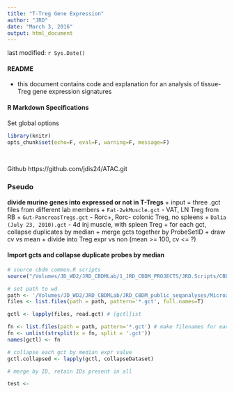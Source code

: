 ```yaml
---
title: "T-Treg Gene Expression"
author: "JRD"
date: "March 3, 2016"
output: html_document
---
```


last modified: `r Sys.Date()`
<br>    

#### README
+ this document contains code and explanation for an analysis of tissue-Treg gene expression signatures
<br>    


#### R Markdown Specifications
Set global options
```r
library(knitr)
opts_chunk$set(echo=F, eval=F, warning=F, message=F)
```
<br>    

Github
https://github.com/jdis24/ATAC.git
<br>    


### Pseudo
**divide murine genes into expressed or not in T-Tregs**
+ input = three .gct files from different lab members
+ `Fat-2wkMuscle.gct` - VAT, LN Treg from RB
+ `Gut-PancreasTregs.gct` - Rorc+, Rorc- colonic Treg, no spleens
+ `Dalia (July 23, 2010).gct` - 4d inj muscle, with spleen Treg
+ for each gct, collapse duplicates by median
+ merge gcts together by ProbeSetID
+ draw cv vs mean
+ divide into Treg expr vs non (mean >= 100, cv <= ?)


#### Import gcts and collapse duplicate probes by median
```r
# source cbdm common.R scripts
source("/Volumes/JD_WD2/JRD_CBDMLab/1_JRD_CBDM_PROJECTS/JRD.Scripts/CBDM_wiki_Rscripts/Common.R")

# set path to wd
path <- '/Volumes/JD_WD2/JRD_CBDMLab/JRD_CBDM_public_seqanalyses/Microarray/GCT_given/working'
files <- list.files(path = path, pattern='*.gct', full.names=T)

gctl <- lapply(files, read.gct) # [gctl]ist

fn <- list.files(path = path, pattern='*.gct') # make filenames for each gct
fn <- unlist(strsplit(x = fn, split = '.gct'))
names(gctl) <- fn

# collapse each gct by median expr value
gctl.collapsed <- lapply(gctl, collapseDataset)

# merge by ID, retain IDs present in all

test <- 



```
<br> 












